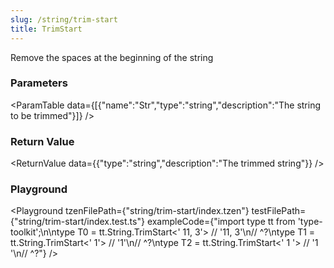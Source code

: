 ```yaml
---
slug: /string/trim-start
title: TrimStart
---
```



Remove the spaces at the beginning of the string

### Parameters
<ParamTable data={[{"name":"Str","type":"string","description":"The string to be trimmed"}]} />

### Return Value
<ReturnValue data={{"type":"string","description":"The trimmed string"}} />

### Playground

<Playground tzenFilePath={"string/trim-start/index.tzen"} testFilePath={"string/trim-start/index.test.ts"} exampleCode={"import type tt from 'type-toolkit';\n\ntype T0 = tt.String.TrimStart<'  11, 3'> // '11, 3'\n//    ^?\ntype T1 = tt.String.TrimStart<'     1'> // '1'\n//    ^?\ntype T2 = tt.String.TrimStart<'  1  '> // '1  '\n//    ^?"} />

